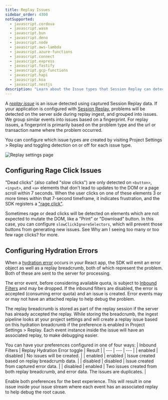 ```yaml
---
title: Replay Issues
sidebar_order: 4300
notSupported:
  - javascript.cordova
  - javascript.wasm
  - javascript.bun
  - javascript.deno
  - javascript.node
  - javascript.aws-lambda
  - javascript.azure-functions
  - javascript.connect
  - javascript.express
  - javascript.fastify
  - javascript.gcp-functions
  - javascript.hapi
  - javascript.koa
  - javascript.nestjs
description: "Learn about the Issue types that Session Replay can detect."
---
```


A _[replay issue](/product/issues/issue-details/replay-issues/)_ is an issue detected using captured Session Replay data. If your application is configured with [Session Replay](/product/session-replay/), problems will be detected on the server side during replay ingest, and grouped into issues. We group similar events into issues based on a fingerprint. For replay issues, a fingerprint is primarily based on the problem type and the url or transaction name where the problem occurred.

You can configure which issue types are created by visiting Project Settings > Replay and toggling detection on or off for each issue type.

![Replay settings page](./img/replay-settings.png)

## Configuring Rage Click Issues

"Dead clicks" (also called "slow clicks") are only detected on `<button>`, `<input>`, and `<a>` elements that don't lead to updates to the DOM or a page scroll within 7 seconds. When the user clicks on one of these elements 3 or more times within that 7-second timeframe, it indicates frustration, and the SDK registers a ["rage click"](/product/issues/issue-details/replay-issues/rage-clicks/).

Sometimes rage or dead clicks will be detected on elements which are not expected to mutate the DOM, like a "Print" or "Download" button. In this case, you can configure `slowClickIgnoreSelectors`, which will prevent those buttons from generating new issues. See <PlatformLink to="/session-replay/troubleshooting/#why-am-i-seeing-too-many-or-too-few-rage-clicks">Why am I seeing too many or too few rage clicks?</PlatformLink> for more.

## Configuring Hydration Errors

When a [hydration error](/product/issues/issue-details/replay-issues/hydration-error/) occurs in your React app, the SDK will emit an error object as well as a replay breadcrumb, both of which represent the problem. Both of these are sent to the server for processing.

The error event, before considering available quota, is subject to [Inbound Filters](/concepts/data-management/filtering/) and may be dropped. If the inbound filters are disabled, the error is accepted (consuming error quota) and an issue is created. Error events may or may not have an attached replay to help debug the problem.

The replay breadcrumb is stored as part of the replay session if the server has already accepted the replay. While storing the breadcrumb, the ingest pipeline looks at your project settings and will create a replay issue based on this hydration breadcrumb if the preference is enabled in Project Settings > Replay. Each event instance inside the issue will have an associated replay, to make debugging easier.

You can have your preferences configured in one of four ways:
| Inbound Filters | Replay Hydration Error toggle | Result |
| --- | --- | --- |
| enabled | disabled | No issues will be created. |
| enabled | enabled | Issue created based on replay breadcrumb data. |
| disabled | disabled | Issue created from captured error data. |
| disabled | enabled | Two issues created from both replay breadcrumb, and error data. The issues are duplicates. |

Enable both preferences for the best experience. This will result in one issue inside your issue stream where each event has an associated replay to help debug the root cause.
